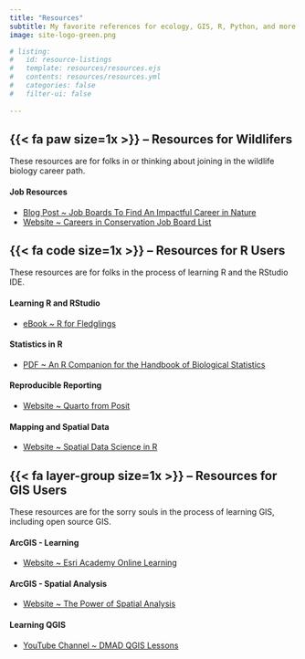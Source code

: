 ---
title: "Resources"
subtitle: My favorite references for ecology, GIS, R, Python, and more.
image: site-logo-green.png

# listing:
#   id: resource-listings
#   template: resources/resources.ejs
#   contents: resources/resources.yml
#   categories: false
#   filter-ui: false
    
---


## {{< fa paw size=1x >}} -- Resources for **Wildlifers**

These resources are for folks in or thinking about joining in the wildlife biology career path.

#### Job Resources

- [Blog Post ~ Job Boards To Find An Impactful Career in Nature](https://conservationcompanion.com/blog/job-boards-to-find-an-impactful-career-in-nature)
- [Website ~ Careers in Conservation Job Board List](https://diversityinconservationjobs.org/jobs/)


## {{< fa code size=1x >}} -- Resources for **R Users**

These resources are for folks in the process of learning R and the RStudio IDE.

#### Learning R and RStudio

- [eBook ~ R for Fledglings](https://www.uvm.edu/~tdonovan/RforFledglings/)

#### Statistics in R

- [PDF ~ An R Companion for the Handbook of Biological Statistics](http://rcompanion.org/documents/RCompanionBioStatistics.pdf)

#### Reproducible Reporting

- [Website ~ Quarto from Posit](https://quarto.org/)

#### Mapping and Spatial Data

- [Website ~ Spatial Data Science in R](https://rspatial.org/)

## {{< fa layer-group size=1x >}} -- Resources for **GIS Users**

These resources are for the sorry souls in the process of learning GIS, including open source GIS.

#### ArcGIS - Learning

- [Website ~ Esri Academy Online Learning](https://www.esri.com/training/)

#### ArcGIS - Spatial Analysis

- [Website ~ The Power of Spatial Analysis](https://gisgeography.com/spatial-analysis/)

#### Learning QGIS

- [YouTube Channel ~ DMAD QGIS Lessons](https://www.youtube.com/c/DMADMarineMammalsResearchAssociation)

